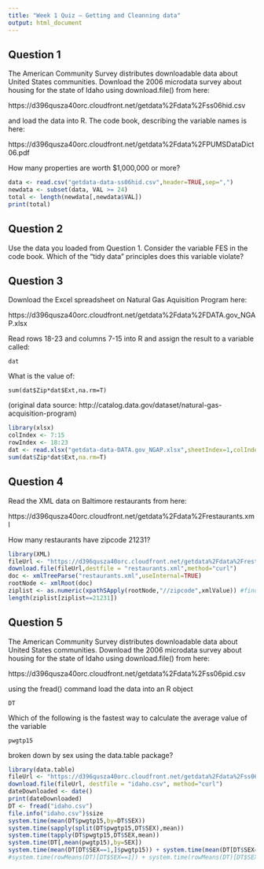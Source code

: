 ```yaml
---
title: "Week 1 Quiz — Getting and Cleanning data"
output: html_document
---
```


Question 1
----------

The American Community Survey distributes downloadable data about United States communities. Download the 2006 microdata survey about housing for the state of Idaho using download.file() from here: 

https://d396qusza40orc.cloudfront.net/getdata%2Fdata%2Fss06hid.csv 

and load the data into R. The code book, describing the variable names is here: 

https://d396qusza40orc.cloudfront.net/getdata%2Fdata%2FPUMSDataDict06.pdf 

How many properties are worth $1,000,000 or more?

``` r
data <- read.csv("getdata-data-ss06hid.csv",header=TRUE,sep=",")
newdata <- subset(data, VAL >= 24)
total <- length(newdata[,newdata$VAL])
print(total) 
```


Question 2
----------

Use the data you loaded from Question 1. Consider the variable FES in the code book. Which of the "tidy data" principles does this variable violate?

Question 3
----------

Download the Excel spreadsheet on Natural Gas Aquisition Program here: 

https://d396qusza40orc.cloudfront.net/getdata%2Fdata%2FDATA.gov_NGAP.xlsx

Read rows 18-23 and columns 7-15 into R and assign the result to a variable called:
 
 ```dat```
 
What is the value of:

``` sum(dat$Zip*dat$Ext,na.rm=T) ```

(original data source: http://catalog.data.gov/dataset/natural-gas-acquisition-program)

``` r
library(xlsx)
colIndex <- 7:15
rowIndex <- 18:23
dat <- read.xlsx("getdata-data-DATA.gov_NGAP.xlsx",sheetIndex=1,colIndex=colIndex,rowIndex=rowIndex)
sum(dat$Zip*dat$Ext,na.rm=T)
```


Question 4
----------

Read the XML data on Baltimore restaurants from here: 

https://d396qusza40orc.cloudfront.net/getdata%2Fdata%2Frestaurants.xml 

How many restaurants have zipcode 21231?

``` r
library(XML)
fileUrl <- "https://d396qusza40orc.cloudfront.net/getdata%2Fdata%2Frestaurants.xml"
download.file(fileUrl,destfile = "restaurants.xml",method="curl")
doc <- xmlTreeParse("restaurants.xml",useInternal=TRUE)
rootNode <- xmlRoot(doc)
ziplist <- as.numeric(xpathSApply(rootNode,"//zipcode",xmlValue)) #find all nodes called 'zipcode'
length(ziplist[ziplist==21231])
```


Question 5
----------

The American Community Survey distributes downloadable data about United States communities. Download the 2006 microdata survey about housing for the state of Idaho using download.file() from here: 

https://d396qusza40orc.cloudfront.net/getdata%2Fdata%2Fss06pid.csv 

using the fread() command load the data into an R object

```DT ```

Which of the following is the fastest way to calculate the average value of the variable

``` pwgtp15 ```

broken down by sex using the data.table package?

```r
library(data.table)
fileUrl <- "https://d396qusza40orc.cloudfront.net/getdata%2Fdata%2Fss06pid.csv"
download.file(fileUrl, destfile = "idaho.csv", method="curl")
dateDownloaded <- date()
print(dateDownloaded)
DT <- fread("idaho.csv")
file.info("idaho.csv")$size
system.time(mean(DT$pwgtp15,by=DT$SEX))
system.time(sapply(split(DT$pwgtp15,DT$SEX),mean))
system.time(tapply(DT$pwgtp15,DT$SEX,mean))
system.time(DT[,mean(pwgtp15),by=SEX])
system.time(mean(DT[DT$SEX==1,]$pwgtp15)) + system.time(mean(DT[DT$SEX==2,]$pwgtp15))
#system.time(rowMeans(DT)[DT$SEX==1]) + system.time(rowMeans(DT)[DT$SEX==2])
```

